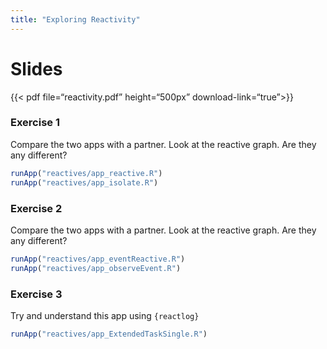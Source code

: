 ```yaml
---
title: "Exploring Reactivity"
---
```


# Slides

{{< pdf file="reactivity.pdf"  height="500px" download-link="true">}}

### Exercise 1

Compare the two apps with a partner. Look at the reactive graph. Are they any different?

```r
runApp("reactives/app_reactive.R")
runApp("reactives/app_isolate.R")
```

### Exercise 2

Compare the two apps with a partner. Look at the reactive graph. Are they any different?


```r
runApp("reactives/app_eventReactive.R")
runApp("reactives/app_observeEvent.R")
```

### Exercise 3

Try and understand this app using `{reactlog}`

```r
runApp("reactives/app_ExtendedTaskSingle.R")
```